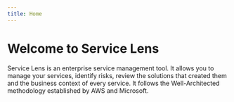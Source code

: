 ```yaml
---
title: Home
---
```


# Welcome to Service Lens
 
Service Lens is an enterprise service management tool. It allows you to manage your services, identify risks, review the solutions that created them and the business context of every service. It follows the Well-Architected methodology established by AWS and Microsoft.